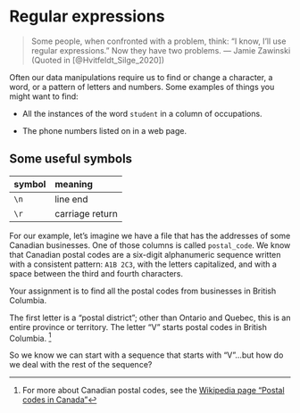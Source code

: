 # Regular expressions {#regex}


>Some people, when confronted with a problem, think: “I know, I’ll use regular expressions.” Now they have two problems.
— Jamie Zawinski (Quoted in [@Hvitfeldt_Silge_2020])


Often our data manipulations require us to find or change a character, a word, or a pattern of letters and numbers. Some examples of things you might want to find:

* All the instances of the word `student` in a column of occupations.

* The phone numbers listed on in a web page.


## Some useful symbols

| symbol | meaning |
|:----|:---- | 
|`\n`  | line end |
|`\r`  | carriage return |






For our example, let's imagine we have a file that has the addresses of some Canadian businesses. One of those columns is called `postal_code`. We know that Canadian postal codes are a six-digit alphanumeric sequence written with a consistent pattern:  `A1B 2C3`, with the letters capitalized, and with a space between the third and fourth characters.

Your assignment is to find all the postal codes from businesses in British Columbia.

The first letter is a "postal district"; other than Ontario and Quebec, this is an entire province or territory. The letter "V" starts postal codes in British Columbia. ^[For more about Canadian postal codes, see the [Wikipedia page "Postal codes in Canada"](https://en.wikipedia.org/wiki/Postal_codes_in_Canada#Table_of_all_postal_codes)] 

So we know we can start with a sequence that starts with "V"...but how do we deal with the rest of the sequence?

